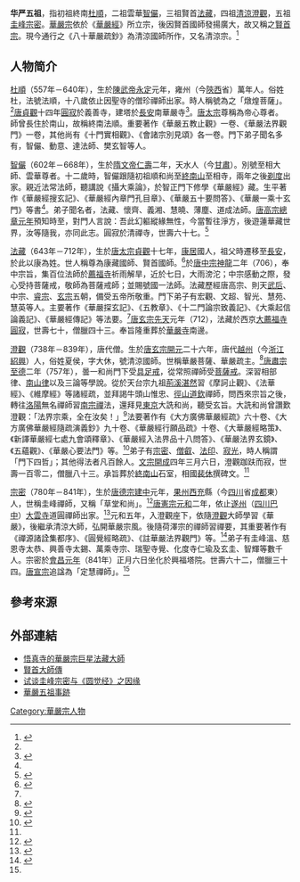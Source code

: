 '''华严五祖'''，指初祖終南[[杜順|杜順]]，二祖雲華[[智俨|智儼]]，三祖賢首[[法藏|法藏]]，四祖[[清涼澄觀|清涼澄觀]]，五祖[[圭峰宗密|圭峰宗密]]。[[华严宗|華嚴宗]]依於《[[華嚴經|華嚴經]]》所立宗，後因賢首國師發揚廣大，故又稱之[[賢首宗|賢首宗]]。現今通行之《八十華嚴疏鈔》為清涼國師所作，又名清涼宗。<ref name="華嚴宗">{{cite web|url=http://www.masterhsingyun.org/article/article.jsp?bookid=2c907d4945ac514c0145c0bf2cc60099&ch=5&se=2&f=0|title=星雲大師文集|first=|last=星雲大師|website=星雲大師}}</ref>

==人物简介==
[[帝心杜順|杜順]]（557年－640年），生於[[陈武帝|陳武帝]][[永定_(南朝陳)|永定]]元年，雍州（今[[陝西|陝西]]省）萬年人。俗姓杜，法號法順，十八歲依止因聖寺的僧珍禪師出家。時人稱號為之「燉煌菩薩」。<ref name="華嚴宗"/>[[唐|唐]][[貞觀_(唐朝)|貞觀]]十四年[[圓寂|圓寂]]於義善寺，建塔於[[長安|長安]]南華嚴寺<ref name="華嚴五祖">{{cite web|url=https://www.huayencollege.org/files/paper/under_thesis/%E7%AC%AC6%E5%B1%86-601-%E9%87%8B%E5%A4%A9%E8%A1%8C-%E8%8F%AF%E5%9A%B4%E4%BA%94%E7%A5%96%E8%88%87%E5%B8%9D%E7%8E%8B%E4%B9%8B%E9%97%9C%E4%BF%82%E5%88%9D%E6%8E%A2.pdf|title=五祖年代與重要事蹟之考察 |publisher=}}</ref>。[[唐|唐]][[太宗|太宗]]尊稱為帝心尊者。師曾長住於南山，故稱終南法順。重要著作《華嚴五教止觀》一卷、《華嚴法界觀門》一卷，其他尚有《十門實相觀》、《會諸宗別見頌》各一卷。門下弟子聞名多有，智儼、動意、達法師、樊玄智等人。

[[智俨|智儼]]（602年－668年），生於[[隋文帝|隋文帝]][[仁寿_(隋朝)|仁壽]]二年，天水人（今[[甘肅|甘肅]]）。別號至相大師、雲華尊者。十二歲時，智儼跟隨初祖順和尚至[[終南山|終南山]]至相寺，兩年之後[[剃度|剃度]]出家。親近法常法師，聽講說《攝大乘論》，於智正門下修學《華嚴經》藏。生平著作《華嚴經搜玄記》、《華嚴經內章門孔目章》、《華嚴五十要問答》、《華嚴一乘十玄門》等書<ref name="華嚴五祖"/>。弟子聞名者，法藏、懷齊、義湘、慧曉、薄塵、道成法師。[[唐|唐]][[唐高宗|高宗]][[總章|總章]][[元年|元年]]預知時至，對門人言說：吾此幻軀縱緣無性，今當暫往淨方，後遊蓮華藏世界，汝等隨我，亦同此志。圓寂於清禪寺，世壽六十七。<ref name="二祖智儼">{{cite web|url=http://www.book853.com/show.aspx?id=134&cid=81&page=7|title=二祖智儼—精通梵漢|publisher=}}</ref>

[[法藏|法藏]]（643年－712年），生於[[唐|唐]][[太宗|太宗]][[貞觀_(唐朝)|貞觀]]十七年，[[康居|康居]]國人，祖父時遷移至[[長安|長安]]，於此以康為姓。世人稱尊為康藏國師、賢首國師。<ref name="華嚴宗三祖">{{cite web|url=http://www.chiefsun.org.tw/zh-tw/6_magzine/5_detail.php?Id=937|title=華嚴宗三祖──法藏 :: 千佛山雜誌 :: 千佛山全球資訊網|website=www.chiefsun.org.tw}}</ref>於[[唐|唐]][[唐中宗|中宗]][[神龍_(年號)|神龍]]二年（706），奉中宗旨，集百位法師於[[薦福寺|薦福寺]]祈雨解旱，近於七日，大雨滂沱；中宗感動之際，發心受持菩薩戒，敬師為菩薩戒師；並賜號國一法師。法藏歷經唐高宗、則天[[武后|武后]]、中宗、[[唐睿宗|睿宗]]、[[玄宗|玄宗]]五朝，備受五帝所敬重。門下弟子有宏觀、文超、智光、慧苑、慧英等人。主要著作《華嚴探玄記》、《五教章》、《十二門論宗致義記》、《大乘起信論義記》、《華嚴經傳記》等法要。<ref name="華嚴宗三祖"/>[[唐|唐]][[唐玄宗|玄宗]][[先天_(年号)|先天]]元年（712），法藏於西京[[大薦福寺|大薦福寺]][[圓寂|圓寂]]，世壽七十，僧臘四十三。奉旨隆重葬於[[華嚴寺|華嚴寺]]南邊。

[[清涼澄觀|澄觀]]（738年－839年），唐代僧。生於[[唐|唐]][[玄宗|玄宗]][[開元|開元]]二十六年，唐代[[越州|越州]]（今[[浙江|浙江]][[紹興|紹興]]）人，俗姓夏侯，字大休，號清涼國師。世稱華嚴菩薩、華嚴疏主。<ref name="澄觀大師">{{cite web|url=http://www.chiefsun.org.tw/zh-tw/6_magzine/5_detail.php?Id=1343|title=華嚴宗第四祖──澄觀大師 :: 千佛山雜誌 :: 千佛山全球資訊網|website=www.chiefsun.org.tw}}</ref>[[唐肅宗|唐肅宗]][[至德_(唐朝)|至德]]二年（757年），曇一和尚門下受[[具足戒|具足戒]]，從常照禪師受[[菩薩戒|菩薩戒]]。深習相部律、[[南山律|南山律]]以及三論等學說。從於天台宗九祖[[荊溪湛然|荊溪湛然]]習《摩訶止觀》、《法華經》、《維摩經》等諸經疏，並拜謁牛頭山惟忠、[[徑山道欽|徑山道欽]]禪師，問西來宗旨之後，轉往[[洛陽|洛陽]]無名禪師習[[南宗禪|南宗禪]]法，還拜見[[東京|東京]]大詵和尚，聽受玄旨。大詵和尚曾讚歎澄觀：「法界宗乘，全在汝矣！」<ref name="清涼國師">{{cite web|url=http://www.budaedu.org/doctrin/t25.php|title=各宗祖師傳記|website=www.budaedu.org}}</ref>法要著作有《大方廣佛華嚴經疏》六十卷、《大方廣佛華嚴經隨疏演義鈔》九十卷、《華嚴經行願品疏》十卷、《大華嚴經略策》、《新譯華嚴經七處九會頌釋章》、《華嚴經入法界品十八問答》、《華嚴法界玄鏡》、《五蘊觀》、《華嚴心要法門》等。<ref name="華嚴澄觀 ">{{cite web|url=http://www.masterhsingyun.org/article/article.jsp?bookid=2c907d49459794fd0145a64915e801a3&ch=1&se=22&f=0|title=星雲大師文集|first=|last=星雲大師|website=星雲大師}}</ref>弟子有[[宗密|宗密]]、[[僧叡|僧叡]]、[[法印|法印]]、[[寂光|寂光]]，時人稱謂「門下四哲」；其他得法者凡百餘人。[[唐文宗|文宗]][[開成|開成]]四年三月六日，澄觀跏趺而寂，世壽一百零二，僧臘八十三。承旨葬於[[終南山|終南山]]石室，相國[[裴休|裴休]]撰碑文。<ref name="清涼國師"/>

[[圭峰宗密|宗密]]（780年－841年），生於[[唐德宗|唐德宗]][[建中_(唐朝)|建中]]元年，[[果州|果州]][[西充|西充]]縣（今[[四川|四川]]省[[成都|成都]]東）人，世稱圭峰禪師，又稱「草堂和尚」。<ref name="圭峰宗密 ">{{cite web|url=https://www.zgs.org.tw/epaperSystem/periodical/9709/lmenu2-4.htm|title=唐代高僧——圭峰宗密大師|website=www.zgs.org.tw}}</ref>[[唐宪宗|唐憲宗]][[元和_(唐朝)|元和]]二年，依止[[遂州|遂州]]（[[四川|四川]][[巴中|巴中]]）[[大雲寺|大雲寺]]道圓禪師出家。<ref name="宗密禪師 ">{{cite web|url=http://www.masterhsingyun.org/article/article.jsp?bookid=2c907d49459794fd0145a64915e801a3&ch=1&se=24&f=0|title=星雲大師文集|first=|last=星雲大師|website=星雲大師}}</ref>元和五年，入澄觀座下，依隨[[澄觀|澄觀]]大師學習《華嚴》，後繼承清涼大師，弘開華嚴宗風。後隨荷澤宗的禪師習禪要，其重要著作有《禪源諸詮集都序》、《圓覺經略疏》、《註華嚴法界觀門》等。<ref name="宗密 ">{{cite web|url=http://www.chiefsun.org.tw/zh-tw/6_magzine/5_detail.php?Id=1382|title=華嚴宗第五祖──宗密 :: 千佛山雜誌 :: 千佛山全球資訊網|website=www.chiefsun.org.tw}}</ref>弟子有圭峰溫、慈恩寺太恭、興善寺太錫、萬乘寺宗、瑞聖寺覺、化度寺仁瑜及玄圭、智輝等數千人。宗密於[[会昌_(唐朝)|會昌]][[元年|元年]]（841年）正月六日坐化於興福塔院。世壽六十二，僧臘三十四。[[唐宣宗|唐宣宗]]追諡為「定慧禪師」。<ref name="圭峰宗密"/>

== 參考來源 == 
 {{reflist}}

==外部連結==
*[http://www.xn--udsw7h4vt.org/%E6%B7%A8%E5%9C%9F%E5%AE%97%E5%96%84%E5%B0%8E%E6%B5%81/%E6%82%9F%E7%9C%9F%E5%AF%BA/%E6%B3%95%E8%97%8F%E5%A4%A7%E5%B8%AB.aspx 悟真寺的華嚴宗巨星法藏大師 ]
*[http://buddhaspace.org/dict/fk/data/%25E8%25B3%25A2%25E9%25A6%2596%25E5%25A4%25A7%25E5%25B8%25AB%25E5%2582%25B3.html 賢首大師傳 ]
*[https://www.nanputuo.com/nptxy/html/201103/0809394173499.html 试谈圭峰宗密与《圆觉经》之因缘 ]
*[http://ftp4.budaedu.org/ghosa4/C038/T062C/ref/T062C_004.pdf 華嚴五祖事跡 ]

[[Category:華嚴宗人物|Category:華嚴宗人物]]